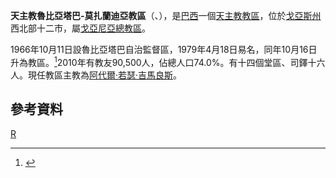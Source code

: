 {{Infobox Roman Catholic diocese
|name=魯比亞塔巴-莫扎蘭迪亞
|jurisdiction=教區
|latin = Dioecesis Rubiatabensis-Mozarlandensis
|image = 
|caption =
|location = [[巴西|巴西]]
|territory = [[戈亞斯州|戈亞斯州]]西北部十二市
|population =90,500
|rite = [[罗马礼|罗马礼]]
|patron =
|province = 戈亞尼亞
|established = 1966年
|cathedral = [[光榮聖母主教座堂_(魯比亞塔巴)|光榮聖母座堂]]
|co-cathedral =[[永援聖母主教座堂_(莫扎蘭迪亞)|永援聖母座堂]]
|leadership = 主教
|website =
|patriarch=
|metropolitan =
|ordinary =阿代爾·若瑟·吉馬良斯
|coadjutor archbishop =
|coadjutor bishop =
|auxiliary =
|emeritus =
}}
'''天主教魯比亞塔巴-莫扎蘭迪亞教區'''（{{lang-la|Dioecesis Rubiatabensis-Mozarlandensis}}、{{lang-pt|Diocese de Rubiataba-Mozarlândia}}），是[[巴西|巴西]]一個[[天主教|天主教]][[教區|教區]]，位於[[戈亞斯州|戈亞斯州]]西北部十二市，屬[[天主教戈亞尼亞總教區|戈亞尼亞總教區]]。

1966年10月11日設魯比亞塔巴自治監督區，1979年4月18日易名，同年10月16日升為教區。<ref>{{Cite web |url=http://www.vatican.va/holy_father/john_paul_ii/apost_constitutions/documents/hf_jp-ii_apc_19791016_santaremensis-et-aliae_lt.html |title=升為教區的宗座憲令 |access-date=2013-11-20 |archive-date=2014-05-16 |archive-url=https://web.archive.org/web/20140516233458/http://www.vatican.va/holy_father/john_paul_ii/apost_constitutions/documents/hf_jp-ii_apc_19791016_santaremensis-et-aliae_lt.html |dead-url=no }}</ref>2010年有教友90,500人，佔總人口74.0%。有十四個堂區、司鐸十六人。現任教區主教為[[阿代爾·若瑟·吉馬良斯|阿代爾·若瑟·吉馬良斯]]。

==參考資料==
{{reflist}}

[[Category:巴西天主教教區|R]]